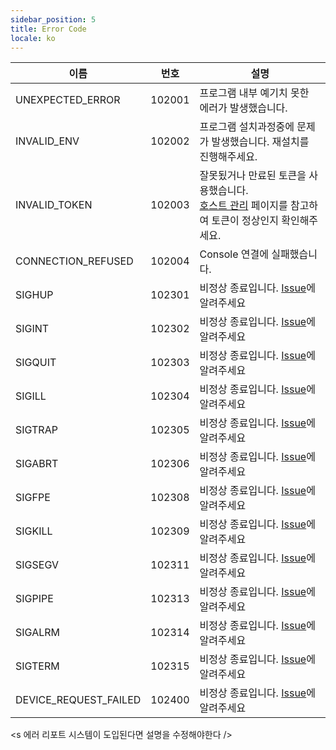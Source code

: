 ```yaml
---
sidebar_position: 5
title: Error Code
locale: ko
---
```


| 이름                  | 번호   | 설명                                                                                                                                      |
| --------------------- | ------ | ----------------------------------------------------------------------------------------------------------------------------------------- |
| UNEXPECTED_ERROR      | 102001 | 프로그램 내부 예기치 못한 에러가 발생했습니다.                                                                                            |
| INVALID_ENV           | 102002 | 프로그램 설치과정중에 문제가 발생했습니다. 재설치를 진행해주세요.                                                                         |
| INVALID_TOKEN         | 102003 | 잘못됬거나 만료된 토큰을 사용했습니다. <br/> [호스트 관리](/management/organization/host) 페이지를 참고하여 토큰이 정상인지 확인해주세요. |
| CONNECTION_REFUSED    | 102004 | Console 연결에 실패했습니다.                                                                                                              |
| SIGHUP                | 102301 | 비정상 종료입니다. [Issue](https://github.com/dogu-team/dogu/issues)에 알려주세요                                                         |
| SIGINT                | 102302 | 비정상 종료입니다. [Issue](https://github.com/dogu-team/dogu/issues)에 알려주세요                                                         |
| SIGQUIT               | 102303 | 비정상 종료입니다. [Issue](https://github.com/dogu-team/dogu/issues)에 알려주세요                                                         |
| SIGILL                | 102304 | 비정상 종료입니다. [Issue](https://github.com/dogu-team/dogu/issues)에 알려주세요                                                         |
| SIGTRAP               | 102305 | 비정상 종료입니다. [Issue](https://github.com/dogu-team/dogu/issues)에 알려주세요                                                         |
| SIGABRT               | 102306 | 비정상 종료입니다. [Issue](https://github.com/dogu-team/dogu/issues)에 알려주세요                                                         |
| SIGFPE                | 102308 | 비정상 종료입니다. [Issue](https://github.com/dogu-team/dogu/issues)에 알려주세요                                                         |
| SIGKILL               | 102309 | 비정상 종료입니다. [Issue](https://github.com/dogu-team/dogu/issues)에 알려주세요                                                         |
| SIGSEGV               | 102311 | 비정상 종료입니다. [Issue](https://github.com/dogu-team/dogu/issues)에 알려주세요                                                         |
| SIGPIPE               | 102313 | 비정상 종료입니다. [Issue](https://github.com/dogu-team/dogu/issues)에 알려주세요                                                         |
| SIGALRM               | 102314 | 비정상 종료입니다. [Issue](https://github.com/dogu-team/dogu/issues)에 알려주세요                                                         |
| SIGTERM               | 102315 | 비정상 종료입니다. [Issue](https://github.com/dogu-team/dogu/issues)에 알려주세요                                                         |
| DEVICE_REQUEST_FAILED | 102400 | 비정상 종료입니다. [Issue](https://github.com/dogu-team/dogu/issues)에 알려주세요                                                         |

<s 에러 리포트 시스템이 도입된다면 설명을 수정해야한다 />
